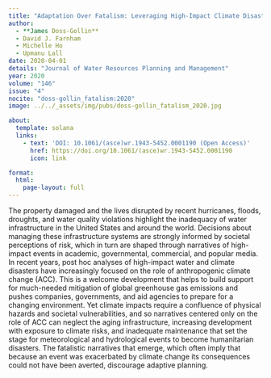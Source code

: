 ```yaml
---
title: "Adaptation Over Fatalism: Leveraging High-Impact Climate Disasters to Boost Societal Resilience"
author:
  - **James Doss-Gollin**
  - David J. Farnham
  - Michelle Ho
  - Upmanu Lall
date: 2020-04-01
details: "Journal of Water Resources Planning and Management"
year: 2020
volume: "146"
issue: "4"
nocite: "doss-gollin_fatalism:2020"
image: ../../_assets/img/pubs/doss-gollin_fatalism_2020.jpg

about:
  template: solana
  links:
    - text: 'DOI: 10.1061/(asce)wr.1943-5452.0001190 (Open Access)'
      href: https://doi.org/10.1061/(asce)wr.1943-5452.0001190
      icon: link

format:
  html:
    page-layout: full
---
```


The property damaged and the lives disrupted by recent hurricanes, floods, droughts, and water quality violations highlight the inadequacy of water infrastructure in the United States and around the world. Decisions about managing these infrastructure systems are strongly informed by societal perceptions of risk, which in turn are shaped through narratives of high-impact events in academic, governmental, commercial, and popular media. In recent years, post hoc analyses of high-impact water and climate disasters have increasingly focused on the role of anthropogenic climate change (ACC). This is a welcome development that helps to build support for much-needed mitigation of global greenhouse gas emissions and pushes companies, governments, and aid agencies to prepare for a changing environment. Yet climate impacts require a confluence of physical hazards and societal vulnerabilities, and so narratives centered only on the role of ACC can neglect the aging infrastructure, increasing development with exposure to climate risks, and inadequate maintenance that set the stage for meteorological and hydrological events to become humanitarian disasters. The fatalistic narratives that emerge, which often imply that because an event was exacerbated by climate change its consequences could not have been averted, discourage adaptive planning.

:::{#bibliography}
:::